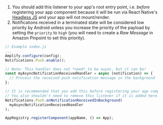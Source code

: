 1. You should add this listener to your app's root entry point, i.e. _before_ registering your app component because it will be run via React Native's [Headless JS](https://reactnative.dev/docs/headless-js-android) and your app will not mount/render.
2. Notifications received in a terminated state will be considered low priority by Android unless you increase the priority of the payload by setting the `priority` to `high` (you will need to create a _Raw Message_ in Amazon Pinpoint to set this priority).

```js
// Example index.js
...
Amplify.configure(config);
Notifications.Push.enable();

// Note: This handler does not *need* to be async, but it can be!
const myAsyncNotificationReceivedHandler = async (notification) => {
  // Process the received push notification message in the background
};

// It is recommended that you add this before registering your app component.
// You also shouldn't need to remove this listener if it is added here.
Notifications.Push.onNotificationReceivedInBackground(
  myAsyncNotificationReceivedHandler
);

AppRegistry.registerComponent(appName, () => App);
```
